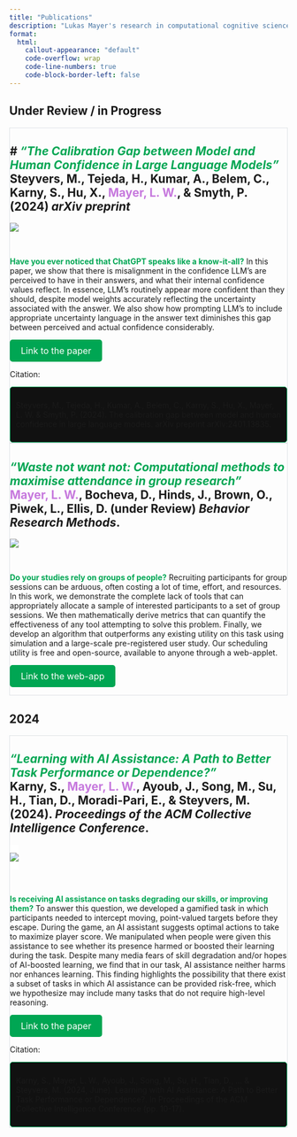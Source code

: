 ```yaml
---
title: "Publications"
description: "Lukas Mayer's research in computational cognitive science, Human-AI collaboration. Related topics include causal reasoning, inversion problems, AI alignment, data-science, software development"
format: 
  html:
    callout-appearance: "default"
    code-overflow: wrap
    code-line-numbers: true
    code-block-border-left: false
---
```


<style>
.description {
    display: none;
}

.callout-title-container {
    font-size: 1.2rem;
}

.callout-title-container strong em {
    font-size: 1.5rem;
}


/* Title block background */
.callout-header {
    background-color: #222222 !important;  /* Light gray */
}

/* Main text area background */
.callout-body-container {
    background-color: #111111;  /* dark gray */
}

/* Optional: if you want to style the entire callout container */
.callout {
    border: 1px solid #dee2e6;  /* Light border */
}

.citation-box {
  padding: 10px;
  border: 1px solid #00a653;
  border-radius: 5px;
  background-color: #111111;
  cursor: pointer;
  margin-top: 10px;
}
.citation-box:hover {
  background-color: #222222;
}
</style>

<script>
  window.addEventListener("load", function() {
    var content = document.querySelector(".quarto-content");
    if (content) {
      content.classList.remove("hidden");  // Remove the hidden class to allow transition
      content.classList.add("fade-in");    // Add the fade-in class for the transition effect
    }
  });

  function copyCitation(element) {
  const citationText = element.innerText;
  navigator.clipboard.writeText(citationText).then(function() {
    alert("Citation copied to clipboard!");
  }, function(err) {
    console.error("Could not copy text: ", err);
  });
  }
</script>

:::{.column-body-outset}

::: {.animate__animated .animate__fadeIn}


## Under Review / in Progress 
::: {.callout collapse="true"}

# ***<span style="color: #00a653;">"The Calibration Gap between Model and Human Confidence in Large Language Models"</span>*** <br> Steyvers, M., Tejeda, H., Kumar, A., Belem, C., Karny, S., Hu, X., <span style="color: #c678dd;">Mayer, L. W.</span>, & Smyth, P. (2024) *arXiv preprint*
---

:::{.text-center}
![](assets/confidence.png)
:::

\

**<span style="color: #00a653;">Have you ever noticed that ChatGPT speaks like a know-it-all?</span>** In this paper, we show that there is misalignment in the confidence LLM's are perceived to have in their answers, and what their internal confidence values reflect. In essence, LLM's routinely appear more confident than they should, despite model weights accurately reflecting the uncertainty associated with the answer. We also show how prompting LLM's to include appropriate uncertainty language in the answer text diminishes this gap between perceived and actual confidence considerably.

::: {.text-center}
<a href="https://arxiv.org/pdf/2401.13835" class="button" style="display: inline-block; padding: 10px 20px; font-size: 16px; color: white; background-color: #00a653; text-align: center; text-decoration: none; border-radius: 5px;">Link to the paper</a>

:::

Citation:


<div class="citation-box" onclick="copyCitation(this)">
  <p>Steyvers, M., Tejeda, H., Kumar, A., Belem, C., Karny, S., Hu, X., Mayer, L. W. & Smyth, P. (2024). The calibration gap between model and human confidence in large language models. arXiv preprint arXiv:2401.13835.</p>
</div>


:::


::: {.callout collapse="true"}
# ***<span style="color: #00a653;">"Waste not want not: Computational methods to maximise attendance in group research"</span>*** <br> <span style="color: #c678dd;">Mayer, L. W.</span>, Bocheva, D., Hinds, J., Brown, O., Piwek, L., Ellis, D. (under Review) *Behavior Research Methods*. 


:::{.text-center}
![](assets/sets.png)
:::

\

**<span style="color: #00a653;">Do your studies rely on groups of people?</span>** Recruiting participants for group sessions can be arduous, often costing a lot of time, effort, and resources. In this work, we demonstrate the complete lack of tools that can appropriately allocate a sample of interested participants to a set of group sessions. We then mathematically derive metrics that can quantify the effectiveness of any tool attempting to solve this problem. Finally, we develop an algorithm that outperforms any existing utility on this task using simulation and a large-scale pre-registered user study. Our scheduling utility is free and open-source, available to anyone through a web-applet. 


::: {.text-center}
<a href="https://lukmayer.github.io/appointment_sets" class="button" style="display: inline-block; padding: 10px 20px; font-size: 16px; color: white; background-color: #00a653; text-align: center; text-decoration: none; border-radius: 5px;">Link to the web-app</a>

:::

:::

## 2024


::: {.callout collapse="true"}

# ***<span style="color: #00a653;">"Learning with AI Assistance: A Path to Better Task Performance or Dependence?"</span>*** <br> Karny, S., <span style="color: #c678dd;">Mayer, L. W.</span>, Ayoub, J., Song, M., Su, H., Tian, D., Moradi-Pari, E., & Steyvers, M. (2024). *Proceedings of the ACM Collective Intelligence Conference*. 


:::{.text-center}
<div style="background-color: white; display: inline-block;">
  ![](assets/assistance.png)
</div>
:::

\

**<span style="color: #00a653;">Is receiving AI assistance on tasks degrading our skills, or improving them?</span>** To answer this question, we developed a gamified task in which participants needed to intercept moving, point-valued targets before they escape. During the game, an AI assistant suggests optimal actions to take to maximize player score. We manipulated when people were given this assistance to see whether its presence harmed or boosted their learning during the task. Despite many media fears of skill degradation and/or hopes of AI-boosted learning, we find that in our task, AI assistance neither harms nor enhances learning. This finding highlights the possibility that there exist a subset of tasks in which AI assistance can be provided risk-free, which we hypothesize may include many tasks that do not require high-level reasoning. 




::: {.text-center}
<a href="https://dl.acm.org/doi/pdf/10.1145/3643562.3672610" class="button" style="display: inline-block; padding: 10px 20px; font-size: 16px; color: white; background-color: #00a653; text-align: center; text-decoration: none; border-radius: 5px;">Link to the paper</a>

:::

Citation:

<div class="citation-box" onclick="copyCitation(this)">
  <p>Karny, S., Mayer, L. W., Ayoub, J., Song, M., Su, H., Tian, D., ... & Steyvers, M. (2024, June). Learning with AI Assistance: A Path to Better Task Performance or Dependence?. In Proceedings of the ACM Collective Intelligence Conference (pp. 10-17).</p>
</div>

:::



:::
:::